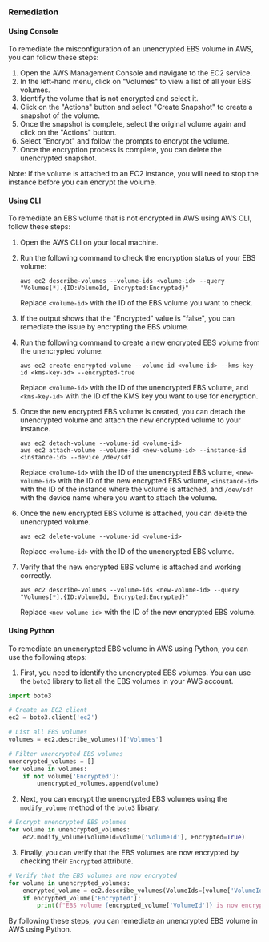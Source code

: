 ### Remediation

#### Using Console

To remediate the misconfiguration of an unencrypted EBS volume in AWS, you can follow these steps:

1. Open the AWS Management Console and navigate to the EC2 service.
2. In the left-hand menu, click on "Volumes" to view a list of all your EBS volumes.
3. Identify the volume that is not encrypted and select it.
4. Click on the "Actions" button and select "Create Snapshot" to create a snapshot of the volume.
5. Once the snapshot is complete, select the original volume again and click on the "Actions" button.
6. Select "Encrypt" and follow the prompts to encrypt the volume.
7. Once the encryption process is complete, you can delete the unencrypted snapshot.

Note: If the volume is attached to an EC2 instance, you will need to stop the instance before you can encrypt the volume.

#### Using CLI

To remediate an EBS volume that is not encrypted in AWS using AWS CLI, follow these steps:

1. Open the AWS CLI on your local machine.

2. Run the following command to check the encryption status of your EBS volume:

   ```
   aws ec2 describe-volumes --volume-ids <volume-id> --query "Volumes[*].{ID:VolumeId, Encrypted:Encrypted}"
   ```

   Replace `<volume-id>` with the ID of the EBS volume you want to check.

3. If the output shows that the "Encrypted" value is "false", you can remediate the issue by encrypting the EBS volume.

4. Run the following command to create a new encrypted EBS volume from the unencrypted volume:

   ```
   aws ec2 create-encrypted-volume --volume-id <volume-id> --kms-key-id <kms-key-id> --encrypted-true
   ```

   Replace `<volume-id>` with the ID of the unencrypted EBS volume, and `<kms-key-id>` with the ID of the KMS key you want to use for encryption.

5. Once the new encrypted EBS volume is created, you can detach the unencrypted volume and attach the new encrypted volume to your instance.

   ```
   aws ec2 detach-volume --volume-id <volume-id>
   aws ec2 attach-volume --volume-id <new-volume-id> --instance-id <instance-id> --device /dev/sdf
   ```

   Replace `<volume-id>` with the ID of the unencrypted EBS volume, `<new-volume-id>` with the ID of the new encrypted EBS volume, `<instance-id>` with the ID of the instance where the volume is attached, and `/dev/sdf` with the device name where you want to attach the volume.

6. Once the new encrypted EBS volume is attached, you can delete the unencrypted volume.

   ```
   aws ec2 delete-volume --volume-id <volume-id>
   ```

   Replace `<volume-id>` with the ID of the unencrypted EBS volume.

7. Verify that the new encrypted EBS volume is attached and working correctly. 

   ```
   aws ec2 describe-volumes --volume-ids <new-volume-id> --query "Volumes[*].{ID:VolumeId, Encrypted:Encrypted}"
   ```

   Replace `<new-volume-id>` with the ID of the new encrypted EBS volume.

#### Using Python

To remediate an unencrypted EBS volume in AWS using Python, you can use the following steps:

1. First, you need to identify the unencrypted EBS volumes. You can use the `boto3` library to list all the EBS volumes in your AWS account.

```python
import boto3

# Create an EC2 client
ec2 = boto3.client('ec2')

# List all EBS volumes
volumes = ec2.describe_volumes()['Volumes']

# Filter unencrypted EBS volumes
unencrypted_volumes = []
for volume in volumes:
    if not volume['Encrypted']:
        unencrypted_volumes.append(volume)
```

2. Next, you can encrypt the unencrypted EBS volumes using the `modify_volume` method of the `boto3` library.

```python
# Encrypt unencrypted EBS volumes
for volume in unencrypted_volumes:
    ec2.modify_volume(VolumeId=volume['VolumeId'], Encrypted=True)
```

3. Finally, you can verify that the EBS volumes are now encrypted by checking their `Encrypted` attribute.

```python
# Verify that the EBS volumes are now encrypted
for volume in unencrypted_volumes:
    encrypted_volume = ec2.describe_volumes(VolumeIds=[volume['VolumeId']])['Volumes'][0]
    if encrypted_volume['Encrypted']:
        print(f"EBS volume {encrypted_volume['VolumeId']} is now encrypted")
```

By following these steps, you can remediate an unencrypted EBS volume in AWS using Python.

